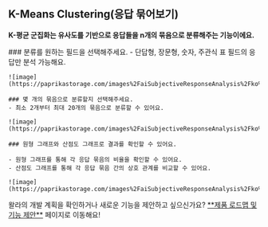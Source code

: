
## K-Means Clustering(응답 묶어보기)

<Callout type='info' emoji="🔔">**K-평균 군집화는 유사도를 기반으로 응답들을 n개의 묶음으로 분류해주는 기능이에요.**</Callout>

<Steps>
    ### 분류를 원하는 필드을 선택해주세요.
    - 단답형, 장문형, 숫자, 주관식 표 필드의 응답만 분석 가능해요.

    ![image](https://paprikastorage.com/images%2FaiSubjectiveResponseAnalysis%2Fko%2F0.png)

    ### 몇 개의 묶음으로 분류할지 선택해주세요.
    - 최소 2개부터 최대 20개의 묶음으로 분류할 수 있어요.

    ![image](https://paprikastorage.com/images%2FaiSubjectiveResponseAnalysis%2Fko%2F1.png)

    ### 원형 그래프와 산점도 그래프로 결과를 확인할 수 있어요.

    - 원형 그래프를 통해 각 응답 묶음의 비율을 확인할 수 있어요.
    - 산점도 그래프를 통해 각 응답 묶음 간의 상호 관계를 비교할 수 있어요.

    ![image](https://paprikastorage.com/images%2FaiSubjectiveResponseAnalysis%2Fko%2F2.png)
</Steps>

<Callout type='info' emoji="🔔">
    왈라의 개발 계획을 확인하거나 새로운 기능을 제안하고 싶으신가요? <a href='https://app.walla.my/signin?redirectUrl=/support/featureRequest'
                                            target="_blank" rel="noopener noreferrer"
                                            style={{textDecoration: 'underline'}}>**제품 로드맵 및 기능 제안**</a> 페이지로
    이동해요!
</Callout>
